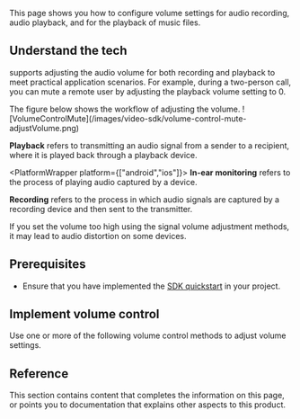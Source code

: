 
This page shows you how to configure volume settings for audio recording, audio playback, and for the playback of music files.

## Understand the tech

<Vg k="COMPANY" /> <Vpd k="SDK"/> supports adjusting the audio volume for both recording and playback to meet practical application scenarios. For example, during a two-person call, you can mute a remote user by adjusting the playback volume setting to 0.

<PlatformWrapper notAllowed="web">
The figure below shows the workflow of adjusting the volume.
![VolumeControlMute](/images/video-sdk/volume-control-mute-adjustVolume.png)

**Playback** refers to transmitting an audio signal from a sender to a recipient, where it is played back through a playback device.

<PlatformWrapper platform={["android","ios"]}>
**In-ear monitoring** refers to the process of playing audio captured by a device.
</PlatformWrapper>

**Recording** refers to the process in which audio signals are captured by a recording device and then sent to the transmitter.

<Admonition type="caution" title="Caution">If you set the volume too high using the signal volume adjustment methods, it may lead to audio distortion on some devices.</Admonition>
</PlatformWrapper>

## Prerequisites
- Ensure that you have implemented the [SDK quickstart](../get-started/get-started-sdk) in your project. 

## Implement volume control
<PlatformWrapper notAllowed="blueprint">
Use one or more of the following volume control methods to adjust volume settings.
</PlatformWrapper>

<ProjectImplement/>

## Reference
This section contains content that completes the information on this page, or points you to documentation that explains other aspects to this product.

<Reference/>

